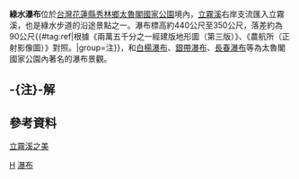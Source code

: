 {{Infobox waterfall
| name = 綠水瀑布
| photo = Lushui falls.jpg
| photo_width = 275
| photo_caption = 綠水瀑布。
| map =
| map_width =
| lat_d = |lat_m = |lat_s = |lat_NS =
| long_d = |long_m = |long_s = |long_EW =
| region =
| source =
| coords_ref = {{座標|24|9|59.95|N|121|35|10.35|E|}}
| location = [[台灣|台灣]][[花蓮縣|花蓮縣]][[秀林鄉|秀林鄉]]
| type =
| elevation = 440～350公尺
| height = 90公尺
| height_longest = 90公尺
| number_drops = 1
| width =
| average_width =
| watercourse = [[立霧溪|立霧溪]]支流
| average_flow =
| world_rank =
}}
'''綠水瀑布'''位於[[台灣|台灣]][[花蓮縣|花蓮縣]][[秀林鄉|秀林鄉]][[太魯閣國家公園|太魯閣國家公園]]境內，[[立霧溪|立霧溪]]右岸支流匯入立霧溪，也是綠水步道的沿途景點之一。瀑布標高約440公尺至350公尺，落差約為90公尺{{#tag:ref|根據《兩萬五千分之一經建版地形圖（第三版）》、《農航所（正射影像圖）》對照。|group=注}}，和[[白楊瀑布|白楊瀑布]]、[[銀帶瀑布|銀帶瀑布]]、[[長春瀑布|長春瀑布]]等為太魯閣國家公園內著名的瀑布景觀。

== -{注}-解 ==
{{reflist|group=注}}

==參考資料==

[https://web.archive.org/web/20160404063612/http://www.taroko.gov.tw/zhTW/Content.aspx?tm=3&mm=2&sm=0&page=1#up  立霧溪之美]

{{台灣瀑布}}

[[Category:花蓮縣瀑布|H]]
[[Category:秀林鄉地理|瀑布]]